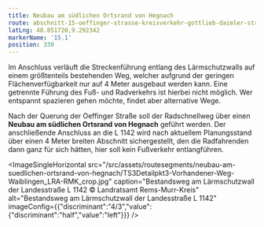 ```yaml
---
title: Neubau am südlichen Ortsrand von Hegnach
route: abschnitt-15-oeffinger-strasse-kreisverkehr-gottlieb-daimler-str
latLng: 48.851720,9.292342
markerName: '15.1'
position: 330
---
```

Im Anschluss verläuft die Streckenführung entlang des Lärmschutzwalls auf einem größtenteils bestehenden Weg, welcher aufgrund der geringen Flächenverfügbarkeit nur auf 4 Meter ausgebaut werden kann. Eine getrennte Führung des Fuß- und Radverkehrs ist hierbei nicht möglich. Wer entspannt spazieren gehen möchte, findet aber alternative Wege.

Nach der Querung der Oeffinger Straße soll der Radschnellweg über einen **Neubau am südlichen Ortsrand von Hegnach** geführt werden. Der anschließende Anschluss an die L 1142 wird nach aktuellem Planungsstand über einen 4 Meter breiten Abschnitt sichergestellt, den die Radfahrenden dann ganz für sich hätten, hier soll kein Fußverkehr entlangführen.

<ImageSingleHorizontal src="/src/assets/routesegments/neubau-am-suedlichen-ortsrand-von-hegnach/TS3Detailpkt3-Vorhandener-Weg-Waiblingen_LRA-RMK_crop.jpg" caption="Bestandsweg am Lärmschutzwall der Landesstraße L 1142 © Landratsamt Rems-Murr-Kreis" alt="Bestandsweg am Lärmschutzwall der Landesstraße L 1142" imageConfig={{"discriminant":"4/3","value":{"discriminant":"half","value":"left"}}} />
